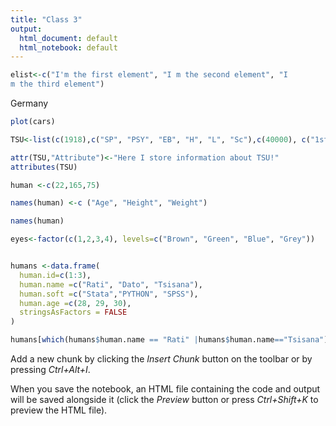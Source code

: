 ```yaml
---
title: "Class 3"
output:
  html_document: default
  html_notebook: default
---
```

```r
elist<-c("I'm the first element", "I m the second element", "I 
m the third element")


```

Germany

```r
plot(cars)
```

```r
TSU<-list(c(1918),c("SP", "PSY", "EB", "H", "L", "Sc"),c(40000), c("1st", "9th", "Maghlivi"))

attr(TSU,"Attribute")<-"Here I store information about TSU!"
attributes(TSU)

human <-c(22,165,75)

names(human) <-c ("Age", "Height", "Weight")

names(human)

eyes<-factor(c(1,2,3,4), levels=c("Brown", "Green", "Blue", "Grey"))


humans <-data.frame(
  human.id=c(1:3),
  human.name =c("Rati", "Dato", "Tsisana"),
  human.soft =c("Stata","PYTHON", "SPSS"),
  human.age =c(28, 29, 30),
  stringsAsFactors = FALSE
)

humans[which(humans$human.name == "Rati" |humans$human.name=="Tsisana"), ]

```








Add a new chunk by clicking the *Insert Chunk* button on the toolbar or by pressing *Ctrl+Alt+I*.

When you save the notebook, an HTML file containing the code and output will be saved alongside it (click the *Preview* button or press *Ctrl+Shift+K* to preview the HTML file).
